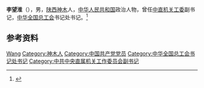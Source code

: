 '''李望淮'''（{{bd|1916年||1991年|}}），男，[[陕西|陕西]][[神木县|神木]]人，[[中华人民共和国|中华人民共和国]]政治人物，曾任[[中直机关工委|中直机关工委]]副书记，[[中华全国总工会|中华全国总工会]]书记处书记。<ref>{{cite book|title=中囯人名大辞典·当代人物卷|author=廖盖隆等编|year=1990|publisher=上海辞书出版社|location=上海|page=}}</ref>

== 参考资料 ==
{{reflist}}

{{中国人物小作品}}
{{Navboxes 
| title  = 李望淮在[[中华全国总工会|中华全国总工会]]的职务
| list1  =
{{中华全国总工会第九届执行委员会}}
}}

{{Authority control}}
{{DEFAULTSORT:Li李}}
[[Category:李姓|Wang]]
[[Category:神木人|Category:神木人]]
[[Category:中国共产党党员|Category:中国共产党党员]]
[[Category:中华全国总工会书记处书记|Category:中华全国总工会书记处书记]]
[[Category:中共中央直属机关工作委员会副书记|Category:中共中央直属机关工作委员会副书记]]